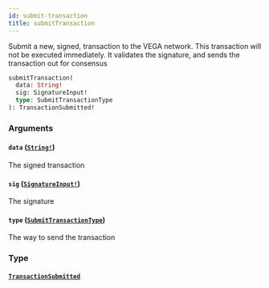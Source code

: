 ```yaml
---
id: submit-transaction
title: submitTransaction
---
```


Submit a new, signed, transaction to the VEGA network. This transaction will not be executed immediately.
It validates the signature, and sends the transaction out for consensus

```graphql
submitTransaction(
  data: String!
  sig: SignatureInput!
  type: SubmitTransactionType
): TransactionSubmitted!

```

### Arguments

#### `data` ([`String!`](/docs/graphql/scalars/string))

The signed transaction

#### `sig` ([`SignatureInput!`](/docs/graphql/inputs/signature-input))

The signature

#### `type` ([`SubmitTransactionType`](/docs/graphql/enums/submit-transaction-type))

The way to send the transaction

### Type

#### [`TransactionSubmitted`](/docs/graphql/objects/transaction-submitted)
